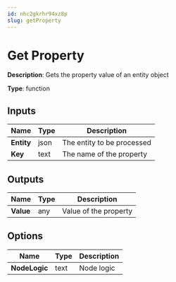 ```yaml
---
id: nhc2gkrhr94xz8p
slug: getProperty
---
```


# Get Property

**Description**: Gets the property value of an entity object

**Type**: function

## Inputs

| Name | Type | Description |
| --- | --- | --- |
| **Entity** | json | The entity to be processed |
| **Key** | text | The name of the property |
## Outputs

| Name | Type | Description |
| --- | --- | --- |
| **Value** | any | Value of the property |
## Options

| Name | Type | Description |
| --- | --- | --- |
| **NodeLogic** | text | Node logic |
